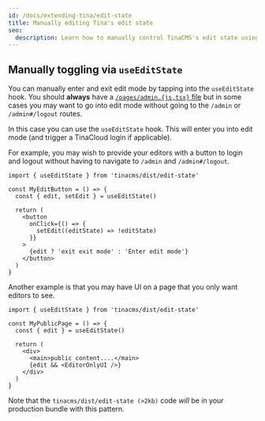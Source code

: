 ```yaml
---
id: /docs/extending-tina/edit-state
title: Manually editing Tina's edit state
seo:
  description: Learn how to manually control TinaCMS's edit state using the useEditState hook, enabling custom edit mode toggling functionality
---
```


## Manually toggling via `useEditState`

You can manually enter and exit edit mode by tapping into the `useEditState` hook. You should **always** have a [`/pages/admin.{js,tsx}` file](/docs/contextual-editing/overview) but in some cases you may want to go into edit mode without going to the `/admin` or `/admin#/logout` routes.

In this case you can use the `useEditState` hook. This will enter you into edit mode (and trigger a TinaCloud login if applicable).

For example, you may wish to provide your editors with a button to login and logout without having to navigate to `/admin` and `/admin#/logout`.

```tsx
import { useEditState } from 'tinacms/dist/edit-state'

const MyEditButton = () => {
  const { edit, setEdit } = useEditState()

  return (
    <button
      onClick={() => {
        setEdit((editState) => !editState)
      }}
    >
      {edit ? 'exit exit mode' : 'Enter edit mode'}
    </button>
  )
}
```

Another example is that you may have UI on a page that you only want editors to see.

```tsx
import { useEditState } from 'tinacms/dist/edit-state'

const MyPublicPage = () => {
  const { edit } = useEditState()

  return (
    <div>
      <main>public content....</main>
      {edit && <EditorOnlyUI />}
    </div>
  )
}
```

Note that the `tinacms/dist/edit-state (>2kb)` code _will_ be in your production bundle with this pattern.
